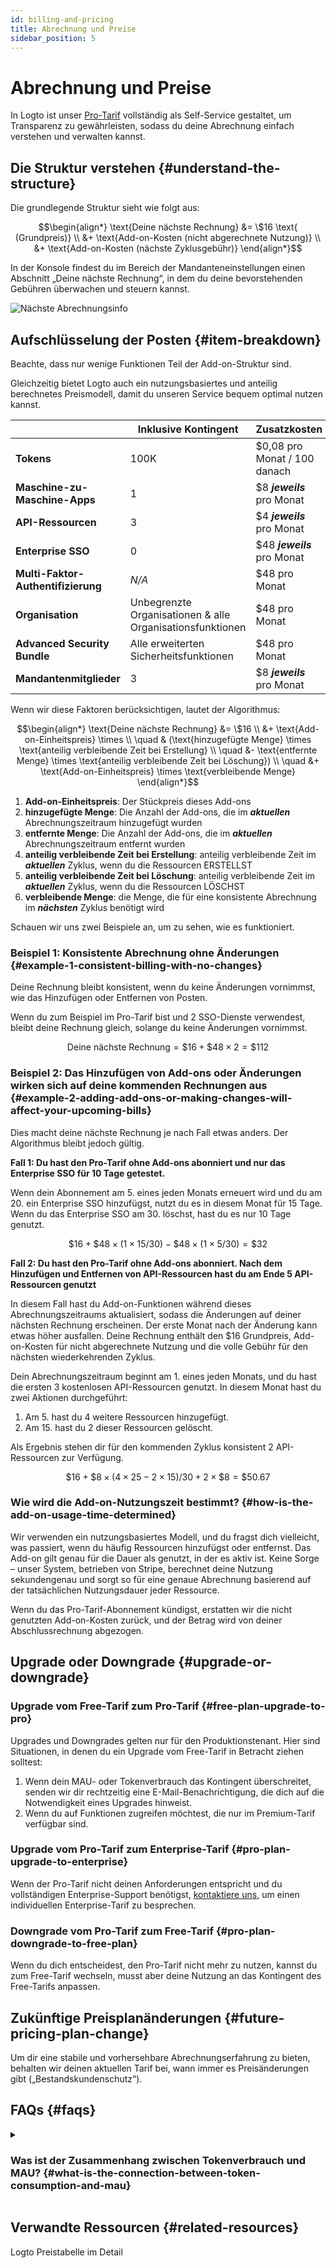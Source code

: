 ```yaml
---
id: billing-and-pricing
title: Abrechnung und Preise
sidebar_position: 5
---
```


# Abrechnung und Preise

In Logto ist unser [Pro-Tarif](https://logto.io/pricing) vollständig als Self-Service gestaltet, um Transparenz zu gewährleisten, sodass du deine Abrechnung einfach verstehen und verwalten kannst.

## Die Struktur verstehen \{#understand-the-structure}

Die grundlegende Struktur sieht wie folgt aus:

```math
\begin{align*}
\text{Deine nächste Rechnung} &= \$16 \text{ (Grundpreis)} \\
&+ \text{Add-on-Kosten (nicht abgerechnete Nutzung)} \\
&+ \text{Add-on-Kosten (nächste Zyklusgebühr)}
\end{align*}
```

In der Konsole findest du im Bereich der Mandanteneinstellungen einen Abschnitt „Deine nächste Rechnung“, in dem du deine bevorstehenden Gebühren überwachen und steuern kannst.

<img src="/img/assets/next-billing-info.png" alt="Nächste Abrechnungsinfo" />

## Aufschlüsselung der Posten \{#item-breakdown}

Beachte, dass nur wenige Funktionen Teil der Add-on-Struktur sind.

Gleichzeitig bietet Logto auch ein nutzungsbasiertes und anteilig berechnetes Preismodell, damit du unseren Service bequem optimal nutzen kannst.

|                                    | Inklusive Kontingent                                      | Zusatzkosten                 |
| ---------------------------------- | --------------------------------------------------------- | ---------------------------- |
| **Tokens**                         | 100K                                                      | $0,08 pro Monat / 100 danach |
| **Maschine-zu-Maschine-Apps**      | 1                                                         | $8 **_jeweils_** pro Monat   |
| **API-Ressourcen**                 | 3                                                         | $4 **_jeweils_** pro Monat   |
| **Enterprise SSO**                 | 0                                                         | $48 **_jeweils_** pro Monat  |
| **Multi-Faktor-Authentifizierung** | _N/A_                                                     | $48 pro Monat                |
| **Organisation**                   | Unbegrenzte Organisationen & alle Organisationsfunktionen | $48 pro Monat                |
| **Advanced Security Bundle**       | Alle erweiterten Sicherheitsfunktionen                    | $48 pro Monat                |
| **Mandantenmitglieder**            | 3                                                         | $8 **_jeweils_** pro Monat   |

Wenn wir diese Faktoren berücksichtigen, lautet der Algorithmus:

```math
\begin{align*}
\text{Deine nächste Rechnung} &= \$16 \\
&+ \text{Add-on-Einheitspreis} \times \\
\quad & (\text{hinzugefügte Menge} \times \text{anteilig verbleibende Zeit bei Erstellung} \\
\quad &- \text{entfernte Menge} \times \text{anteilig verbleibende Zeit bei Löschung}) \\
\quad &+ \text{Add-on-Einheitspreis} \times \text{verbleibende Menge}
\end{align*}
```

1. **Add-on-Einheitspreis**: Der Stückpreis dieses Add-ons
2. **hinzugefügte Menge**: Die Anzahl der Add-ons, die im **_aktuellen_** Abrechnungszeitraum hinzugefügt wurden
3. **entfernte Menge**: Die Anzahl der Add-ons, die im **_aktuellen_** Abrechnungszeitraum entfernt wurden
4. **anteilig verbleibende Zeit bei Erstellung**: anteilig verbleibende Zeit im **_aktuellen_** Zyklus, wenn du die Ressourcen ERSTELLST
5. **anteilig verbleibende Zeit bei Löschung**: anteilig verbleibende Zeit im **_aktuellen_** Zyklus, wenn du die Ressourcen LÖSCHST
6. **verbleibende Menge**: die Menge, die für eine konsistente Abrechnung im **_nächsten_** Zyklus benötigt wird

Schauen wir uns zwei Beispiele an, um zu sehen, wie es funktioniert.

### Beispiel 1: Konsistente Abrechnung ohne Änderungen \{#example-1-consistent-billing-with-no-changes}

Deine Rechnung bleibt konsistent, wenn du keine Änderungen vornimmst, wie das Hinzufügen oder Entfernen von Posten.

Wenn du zum Beispiel im Pro-Tarif bist und 2 SSO-Dienste verwendest, bleibt deine Rechnung gleich, solange du keine Änderungen vornimmst.

```math
\text{Deine nächste Rechnung} = \$ 16 + \$ 48 \times 2 = \$ 112
```

### Beispiel 2: Das Hinzufügen von Add-ons oder Änderungen wirken sich auf deine kommenden Rechnungen aus \{#example-2-adding-add-ons-or-making-changes-will-affect-your-upcoming-bills}

Dies macht deine nächste Rechnung je nach Fall etwas anders. Der Algorithmus bleibt jedoch gültig.

**Fall 1: Du hast den Pro-Tarif ohne Add-ons abonniert und nur das Enterprise SSO für 10 Tage getestet.**

Wenn dein Abonnement am 5. eines jeden Monats erneuert wird und du am 20. ein Enterprise SSO hinzufügst, nutzt du es in diesem Monat für 15 Tage. Wenn du das Enterprise SSO am 30. löschst, hast du es nur 10 Tage genutzt.

```math
\$16 + \$48 \times (1 \times 15 / 30) - \$48 \times (1 \times 5 / 30) = \$32
```

**Fall 2: Du hast den Pro-Tarif ohne Add-ons abonniert. Nach dem Hinzufügen und Entfernen von API-Ressourcen hast du am Ende 5 API-Ressourcen genutzt**

In diesem Fall hast du Add-on-Funktionen während dieses Abrechnungszeitraums aktualisiert, sodass die Änderungen auf deiner nächsten Rechnung erscheinen. Der erste Monat nach der Änderung kann etwas höher ausfallen. Deine Rechnung enthält den $16 Grundpreis, Add-on-Kosten für nicht abgerechnete Nutzung und die volle Gebühr für den nächsten wiederkehrenden Zyklus.

Dein Abrechnungszeitraum beginnt am 1. eines jeden Monats, und du hast die ersten 3 kostenlosen API-Ressourcen genutzt. In diesem Monat hast du zwei Aktionen durchgeführt:

1. Am 5. hast du 4 weitere Ressourcen hinzugefügt.
2. Am 15. hast du 2 dieser Ressourcen gelöscht.

Als Ergebnis stehen dir für den kommenden Zyklus konsistent 2 API-Ressourcen zur Verfügung.

```math
\$16 + \$8 \times (4 \times 25 - 2 \times 15) / 30 + 2 \times \$8 = \$50.67
```

### Wie wird die Add-on-Nutzungszeit bestimmt? \{#how-is-the-add-on-usage-time-determined}

Wir verwenden ein nutzungsbasiertes Modell, und du fragst dich vielleicht, was passiert, wenn du häufig Ressourcen hinzufügst oder entfernst. Das Add-on gilt genau für die Dauer als genutzt, in der es aktiv ist. Keine Sorge – unser System, betrieben von Stripe, berechnet deine Nutzung sekundengenau und sorgt so für eine genaue Abrechnung basierend auf der tatsächlichen Nutzungsdauer jeder Ressource.

Wenn du das Pro-Tarif-Abonnement kündigst, erstatten wir die nicht genutzten Add-on-Kosten zurück, und der Betrag wird von deiner Abschlussrechnung abgezogen.

## Upgrade oder Downgrade \{#upgrade-or-downgrade}

### Upgrade vom Free-Tarif zum Pro-Tarif \{#free-plan-upgrade-to-pro}

Upgrades und Downgrades gelten nur für den Produktionstenant. Hier sind Situationen, in denen du ein Upgrade vom Free-Tarif in Betracht ziehen solltest:

1. Wenn dein MAU- oder Tokenverbrauch das Kontingent überschreitet, senden wir dir rechtzeitig eine E-Mail-Benachrichtigung, die dich auf die Notwendigkeit eines Upgrades hinweist.
2. Wenn du auf Funktionen zugreifen möchtest, die nur im Premium-Tarif verfügbar sind.

### Upgrade vom Pro-Tarif zum Enterprise-Tarif \{#pro-plan-upgrade-to-enterprise}

Wenn der Pro-Tarif nicht deinen Anforderungen entspricht und du vollständigen Enterprise-Support benötigst, [kontaktiere uns](https://logto.io/contact), um einen individuellen Enterprise-Tarif zu besprechen.

### Downgrade vom Pro-Tarif zum Free-Tarif \{#pro-plan-downgrade-to-free-plan}

Wenn du dich entscheidest, den Pro-Tarif nicht mehr zu nutzen, kannst du zum Free-Tarif wechseln, musst aber deine Nutzung an das Kontingent des Free-Tarifs anpassen.

## Zukünftige Preisplanänderungen \{#future-pricing-plan-change}

Um dir eine stabile und vorhersehbare Abrechnungserfahrung zu bieten, behalten wir deinen aktuellen Tarif bei, wann immer es Preisänderungen gibt („Bestandskundenschutz“).

## FAQs \{#faqs}

<details>

<summary>

### Was ist der Zusammenhang zwischen Tokenverbrauch und MAU? \{#what-is-the-connection-between-token-consumption-and-mau}

</summary>

Logto verwendet tokenbasierte Authentifizierung. Eine einzelne Benutzeranmeldung kann zwei oder drei Tokens verbrauchen: ID-Token, Zugangstoken und Auffrischungstoken. Wenn du Funktionen wie M2M oder Organisation verwendest, können zusätzliche Tokens wie M2M-Tokens oder Organisationstokens beteiligt sein. Der Tokenverbrauch hängt davon ab, wie Benutzer mit deinem System interagieren. Um dir dabei zu helfen, bieten wir eine Echtzeitüberwachung des Tokenverbrauchs im <CloudLink to="/dashboard">Konsole > Dashboard</CloudLink> an. Hier ein Beispiel: Unser Free-Tarif bietet 100k Tokens kostenlos, was ungefähr 30k-50k MAU (Monthly Active Users) unterstützt.

</details>

## Verwandte Ressourcen \{#related-resources}

<Url href="https://logto.io/pricing">Logto Preistabelle im Detail</Url>
